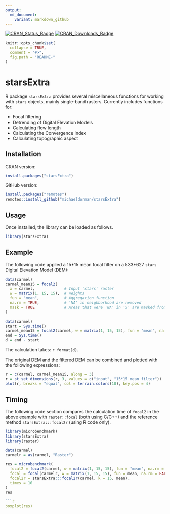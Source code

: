 ```yaml
---
output:
  md_document:
    variant: markdown_github
---
```


<!-- README.md is generated from README.Rmd. Please edit that file -->

[![CRAN_Status_Badge](http://www.r-pkg.org/badges/version-ago/starsExtra)](https://cran.r-project.org/package=starsExtra)
[![CRAN_Downloads_Badge](http://cranlogs.r-pkg.org/badges/last-month/starsExtra)](https://cran.r-project.org/package=starsExtra)

```r
knitr::opts_chunk$set(
  collapse = TRUE,
  comment = "#>",
  fig.path = "README-"
)
```

# starsExtra

R package `starsExtra` provides several miscellaneous functions for working with `stars` objects, mainly single-band rasters. Currently includes functions for: 

* Focal filtering
* Detrending of Digital Elevation Models
* Calculating flow length
* Calculating the Convergence Index
* Calculating topographic aspect

## Installation

CRAN version:

```r
install.packages("starsExtra")
```

GitHub version:

```r
install.packages("remotes")
remotes::install_github("michaeldorman/starsExtra")
```

## Usage

Once installed, the library can be loaded as follows.

```r
library(starsExtra)
```

## Example

The following code applied a 15\*15 mean focal filter on a 533\*627 `stars` Digital Elevation Model (DEM):

```r
data(carmel)
carmel_mean15 = focal2(
  x = carmel,             # Input 'stars' raster
  w = matrix(1, 15, 15),  # Weights
  fun = "mean",           # Aggregation function
  na.rm = TRUE,           # 'NA' in neighborhood are removed
  mask = TRUE             # Areas that were 'NA' in 'x' are masked from result
)
```

```r
data(carmel)
start = Sys.time()
carmel_mean15 = focal2(carmel, w = matrix(1, 15, 15), fun = "mean", na.rm = TRUE, mask = TRUE)
end = Sys.time()
d = end - start
```

The calculation takes: `r format(d)`.

The original DEM and the filtered DEM can be combined and plotted with the following expressions:

```r
r = c(carmel, carmel_mean15, along = 3)
r = st_set_dimensions(r, 3, values = c("input", "15*15 mean filter"))
plot(r, breaks = "equal", col = terrain.colors(10), key.pos = 4)
```

## Timing

The following code section compares the calculation time of `focal2` in the above example with `raster::focal` (both using C/C++) and the reference method `starsExtra:::focal2r` (using R code only).

```r
library(microbenchmark)
library(starsExtra)
library(raster)

data(carmel)
carmelr = as(carmel, "Raster")

res = microbenchmark(
  focal2 = focal2(carmel, w = matrix(1, 15, 15), fun = "mean", na.rm = FALSE), 
  focal = focal(carmelr, w = matrix(1, 15, 15), fun = mean, na.rm = FALSE),
  focal2r = starsExtra:::focal2r(carmel, k = 15, mean),
  times = 10
)
res

```r
boxplot(res)
```